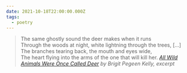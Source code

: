 ```yaml
---
date: 2021-10-18T22:00:00.000Z
tags:
  - poetry
---
```

> The same ghostly sound the deer makes when it runs<br/>
> Through the woods at night, white lightning through the trees, […]<br/>
> The branches tearing back, the mouth and eyes wide,<br/>
> The heart flying into the arms of the one that will kill her.
> <cite><i>[All Wild Animals Were Once Called Deer](https://poems.com/poem/all-wild-animals-were-once-called-deer/)</i> by Brigit Pegeen Kelly, excerpt</cite>
